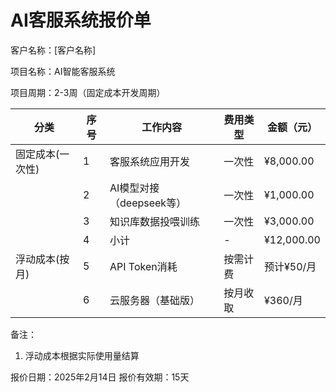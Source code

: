 # AI客服系统报价单

客户名称：[客户名称]

项目名称：AI智能客服系统

项目周期：2-3周（固定成本开发周期）

| 分类 | 序号 | 工作内容 | 费用类型 | 金额（元） |
|-----|-----|---------|----------|-----------|
| 固定成本(一次性) | 1 | 客服系统应用开发 | 一次性 | ¥8,000.00 |
|          | 2 | AI模型对接（deepseek等） | 一次性 | ¥1,000.00 |
|          | 3 | 知识库数据投喂训练 | 一次性 | ¥3,000.00 |
|          | 4 | 小计 | - | ¥12,000.00 |
| 浮动成本(按月) | 5 | API Token消耗 | 按需计费 | 预计¥50/月 |
|          | 6 | 云服务器（基础版） | 按月收取 | ¥360/月 |

备注：
1. 浮动成本根据实际使用量结算

报价日期：2025年2月14日
报价有效期：15天
